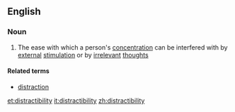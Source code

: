 ==English==

===Noun===
{{en-noun|-}}

# The ease with which a person's [[concentration]] can be interfered with by [[external]] [[stimulation]] or by [[irrelevant]] [[thought]]s

====Related terms====
*[[distraction]]

[[et:distractibility]]
[[it:distractibility]]
[[zh:distractibility]]
